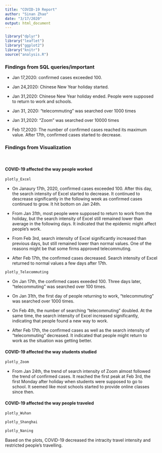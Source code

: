 ```yaml
---
title: "COVID-19 Report"
author: "Sinan Zhao"
date: "3/17/2020"
output: html_document
---
```


```r
library("dplyr")
library("leaflet")
library("ggplot2")
library("knitr")
source("analysis.R")
```

### Findings from SQL queries/important 
- Jan 17,2020: confirmed cases exceeded 100.

- Jan 24,2020: Chinese New Year holiday started.

- Jan 31,2020: Chinese New Year holiday ended. People were supposed to return to work and schools. 

- Jan 31, 2020: “telecommuting” was searched over 1000 times

- Jan 31,2020: "Zoom" was searched over 10000 times

- Feb 17,2020: The number of confirmed cases reached its maximum value. After 17th, confirmed cases started to decrease.

### Findings from Visualization
<br />

#### COVID-19 affected the way people worked
```r
plotly_Excel
```


- On Janaury 17th, 2020, confirmed cases exceeded 100. After this day, the search intensity of Excel started to decrease. It continued to descrease significantly in the following week as confirmed cases continued to grow. It hit bottom on Jan 24th.

- From Jan 31th, most people were supposed to return to work from the holiday, but the search intensity of Excel still remained lower than average in the following days. It indicated that the epidemic might affect people's work.

- From Feb 3rd, search intensity of Excel significantly increased than previous days, but still remained lower than normal values. One of the reasons might be that some firms approved telecommuting. 

- After Feb 17th, the confirmed cases decreased. Search intensity of Excel returned to normal values a few days after 17th.
<br />

```r
plotly_Telecommuting
```

- On Jan 17th, the confirmed cases exeeded 100. Three days later, "telecommuting" was searched over 100 times.

- On Jan 31th, the first day of people returning to work, "telecommuting" was searched over 1000 times.

- On Feb 4th, the number of searching "telecommuting" doubled. At the same time, the search intensity of Excel increased significantly, indicating that people found a new way to work.

- After Feb 17th, the confirmed cases as well as the search intensity of "telecommuting" decreased. It indicated that people might return to work as the situation was getting better.
<br />

#### COVID-19 affected the way students studied
```r
plotly_Zoom
```

- From Jan 24th, the trend of search intensity of Zoom almost followed the trend of confirmed cases. It reached the first peak at Feb 3rd, the first Monday after holiday when students were supposed to go to school. It seemed like most schools started to provide online classes since then. 
<br />

#### COVID-19 affected the way people traveled

```r
plotly_Wuhan
```

```r
plotly_Shanghai
```

```r
plotly_Naning
```

Based on the plots, COVID-19 decreased the intracity travel intensity and restricted people's travelling.